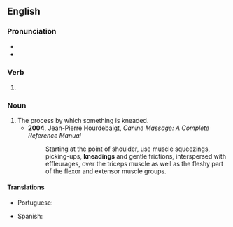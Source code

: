 ==English==
{{Wikipedia}}

===Pronunciation===
* {{IPA|/ˈniːdɪŋ/|lang=en}}
* {{homophones|needing|lang=en}}

===Verb===
{{head|en|present participle}}

# {{present participle of|knead|lang=en|nocat=1}}

===Noun===
{{en-noun}}

# The process by which something is kneaded.
#* '''2004''', Jean-Pierre Hourdebaigt, ''Canine Massage: A Complete Reference Manual''
#*: Starting at the point of shoulder, use muscle squeezings, picking-ups, '''kneadings''' and gentle frictions, interspersed with effleurages, over the triceps muscle as well as the fleshy part of the flexor and extensor muscle groups.

====Translations====
{{trans-top|the process of kneading}}
* Portuguese: {{t+|pt|sova|f}}
{{trans-mid}}
* Spanish: {{t+|es|amasado|m}}
{{trans-bottom}}